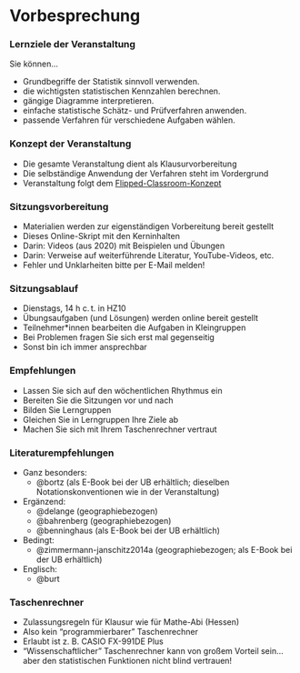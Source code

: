 # Vorbesprechung {-}

### Lernziele der Veranstaltung {-}

Sie können...

- Grundbegriffe der Statistik sinnvoll verwenden.
- die wichtigsten statistischen Kennzahlen berechnen.
- gängige Diagramme interpretieren.
- einfache statistische Schätz- und Prüfverfahren anwenden.
- passende Verfahren für verschiedene Aufgaben wählen.

### Konzept der Veranstaltung {-}

- Die gesamte Veranstaltung dient als Klausurvorbereitung
- Die selbständige Anwendung der Verfahren steht im Vordergrund
- Veranstaltung folgt dem [Flipped-Classroom-Konzept](https://de.wikipedia.org/wiki/Umgedrehter_Unterricht)

### Sitzungsvorbereitung {-}

- Materialien werden zur eigenständigen Vorbereitung bereit gestellt
- Dieses Online-Skript mit den Kerninhalten
- Darin: Videos (aus 2020) mit Beispielen und Übungen
- Darin: Verweise auf weiterführende Literatur, YouTube-Videos, etc.
- Fehler und Unklarheiten bitte per E-Mail melden!

### Sitzungsablauf {-}

- Dienstags, 14 h c. t. in HZ10
- Übungsaufgaben (und Lösungen) werden online bereit gestellt
- Teilnehmer\*innen bearbeiten die Aufgaben in Kleingruppen
- Bei Problemen fragen Sie sich erst mal gegenseitig
- Sonst bin ich immer ansprechbar

### Empfehlungen {-}

- Lassen Sie sich auf den wöchentlichen Rhythmus ein
- Bereiten Sie die Sitzungen vor und nach
- Bilden Sie Lerngruppen
- Gleichen Sie in Lerngruppen Ihre Ziele ab
- Machen Sie sich mit Ihrem Taschenrechner vertraut

### Literaturempfehlungen {-}

- Ganz besonders:
  - @bortz (als E-Book bei der UB erhältlich; dieselben Notationskonventionen wie in der Veranstaltung)
- Ergänzend:
  - @delange (geographiebezogen)
  - @bahrenberg (geographiebezogen)
  - @benninghaus (als E-Book bei der UB erhältlich)
- Bedingt:
  - @zimmermann-janschitz2014a (geographiebezogen; als E-Book bei der UB erhältlich)
- Englisch:
  - @burt

### Taschenrechner {-}

- Zulassungsregeln für Klausur wie für Mathe-Abi (Hessen)
- Also kein "programmierbarer" Taschenrechner
- Erlaubt ist z. B. CASIO FX-991DE Plus
- "Wissenschaftlicher" Taschenrechner kann von großem Vorteil sein... aber den statistischen Funktionen nicht blind vertrauen!
